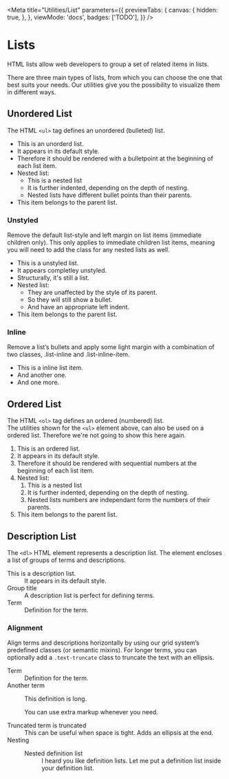 
<Meta
  title="Utilities/List"
  parameters={{
    previewTabs: {
      canvas: {
        hidden: true,
      },
    },
    viewMode: 'docs',
    badges: ['TODO'],
  }}
/>

# Lists

<p className="lead">HTML lists allow web developers to group a set of related items in lists.</p>

There are three main types of lists, from which you can choose the one that best suits your needs.
Our utilities give you the possibility to visualize them in different ways.

## Unordered List

The HTML `<ul>` tag defines an unordered (bulleted) list.

<Canvas>
  <Story name="Unordered List">
    <ul>
      <li>This is an unorderd list.</li>
      <li>It appears in its default style.</li>
      <li>
        Therefore it should be rendered with a bulletpoint at the beginning of each list item.
      </li>
      <li>
        Nested list:
        <ul>
          <li>This is a nested list</li>
          <li>It is further indented, depending on the depth of nesting.</li>
          <li>Nested lists have different bullet points than their parents.</li>
        </ul>
      </li>
      <li>This item belongs to the parent list.</li>
    </ul>
  </Story>
</Canvas>

### Unstyled

Remove the default list-style and left margin on list items (immediate children only). This only applies to immediate children list items, meaning you will need to add the class for any nested lists as well.

<Canvas withSource="open">
  <Story name="Unordered unstyled">
    <ul className="list-unstyled">
      <li>This is a unstyled list.</li>
      <li>It appears completley unstyled.</li>
      <li>Structurally, it's still a list.</li>
      <li>
        Nested list:
        <ul>
          <li>They are unaffected by the style of its parent.</li>
          <li>So they will still show a bullet.</li>
          <li>And have an appropriate left indent.</li>
        </ul>
      </li>
      <li>This item belongs to the parent list.</li>
    </ul>
  </Story>
</Canvas>

### Inline

Remove a list’s bullets and apply some light margin with a combination of two classes, .list-inline and .list-inline-item.

<Canvas withSource="open">
  <Story name="Unordered inline">
    <ul className="list-inline">
      <li className="list-inline-item">This is a inline list item.</li>
      <li className="list-inline-item">And another one.</li>
      <li className="list-inline-item">And one more.</li>
    </ul>
  </Story>
</Canvas>

## Ordered List

The HTML `<ol>` tag defines an ordered (numbered) list.<br/>
The utilities shown for the `<ul>` element above, can also be used on a ordered list. Therefore we're not going to show this here again.

<Canvas>
  <Story name="Ordered List">
    <ol>
      <li>This is an ordered list.</li>
      <li>It appears in its default style.</li>
      <li>
        Therefore it should be rendered with sequential numbers at the beginning of each list item.
      </li>
      <li>
        Nested list:
        <ol>
          <li>This is a nested list</li>
          <li>It is further indented, depending on the depth of nesting.</li>
          <li>Nested lists numbers are independant form the numbers of their parents.</li>
        </ol>
      </li>
      <li>This item belongs to the parent list.</li>
    </ol>
  </Story>
</Canvas>

## Description List

The `<dl>` HTML element represents a description list. The element encloses a list of groups of terms and descriptions.

<Canvas>
  <Story name="Description List">
    <dl>
      <dt>This is a description list.</dt>
      <dd>It appears in its default style.</dd>
      <dt>Group title</dt>
      <dd>A description list is perfect for defining terms.</dd>
      <dt>Term</dt>
      <dd>Definition for the term.</dd>
    </dl>
  </Story>
</Canvas>

### Alignment

Align terms and descriptions horizontally by using our grid system’s predefined classes (or semantic mixins). For longer terms, you can optionally add a `.text-truncate` class to truncate the text with an ellipsis.

<Canvas withSource="open">
  <Story name="Description Alignment">
    <dl className="row">
      <dt className="col-sm-3">Term</dt>
      <dd className="col-sm-9">Definition for the term.</dd>
      <dt className="col-sm-3">Another term</dt>
      <dd className="col-sm-9">
        <p>This definition is long.</p>
        <p>You can use extra markup whenever you need.</p>
      </dd>
      <dt className="col-sm-3 text-truncate">Truncated term is truncated</dt>
      <dd className="col-sm-9">
        This can be useful when space is tight. Adds an ellipsis at the end.
      </dd>
      <dt class="col-sm-3">Nesting</dt>
      <dd class="col-sm-9">
        <dl class="row">
          <dt class="col-sm-4">Nested definition list</dt>
          <dd class="col-sm-8">
            I heard you like definition lists. Let me put a definition list inside your definition
            list.
          </dd>
        </dl>
      </dd>
    </dl>
  </Story>
</Canvas>

